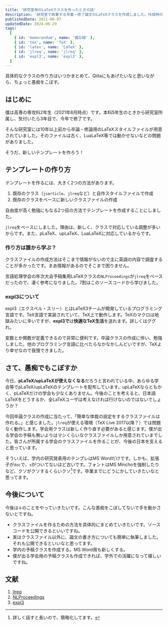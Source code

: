 ```yaml
---
title: '研究室用のLaTeXクラスを作ったときの話'
description: '研究室で執筆する卒業・修了論文のLaTeXクラスを作成しました。作成時の流れや気持ちを備忘録にまとめました。'
publishedDate: 2021-08-07
updatedDate: 2024-06-29
tags:
  [
    { id: 'memorandum', name: '備忘録' },
    { id: 'tex', name: 'TeX' },
    { id: 'latex', name: 'LaTeX' },
    { id: 'jlreq', name: 'jlreq' },
    { id: 'expl3', name: 'expl3' },
  ]
---
```



具体的なクラスの作り方はいつかまとめて、Qiitaにもあげたいなと思いながら、ちょっと愚痴をこぼす。

## はじめに

僕は高専の専攻科2年生（2021年8月時点）です。本科5年生のときから研究室所属し、気付いたら3年目で、今年で修了です。

そんな研究室には10年以上前から卒論・修論用のLaTeXスタイルファイルが用意されていました。そのファイルは古く、LuaLaTeX等では動かせないなどの問題がありました。

そうだ、新しいテンプレートを作ろう！

## テンプレートの作り方

テンプレートを作るには、大きく2つの方法があります。

1. 既存のクラス（`jsarticle`、`jlreq`など）と自作スタイルファイルで作成
2. 既存のクラスをベースに新しいクラスファイルの作成

自由度が高く勉強にもなる2つ目の方法でテンプレートを作成することにしました。

`jlreq`をベースにしました。理由は、新しく、クラスで対応している調整が多いからです。また、pLaTeX、upLaTeX、LuaLaTeXに対応しているからです。

### 作り方は誰から学ぶ？

クラスファイルの作成方法はそこまで情報がないので主に英語の内容で調査することが多かったです。まあ情報があるのでそこまで困りません。

言語処理学会の年次大会予稿集用LaTeXクラスの`NLProceedings`が`jlreq`をベースだったので、凄く参考になりました。7割はこのソースコードから学びました。

### expl3について

expl3（エクスペル・スリー）とはLaTeX3チームが開発しているプログラミング言語です。TeX言語で実装されていて、TeX上で動作します。TeXのマクロは地獄みたいに辛いですが、**expl3で**は**快適なTeX生活**を送れます。詳しくはググれ。

変数とか関数が定義できるので非常に便利です。卒論クラスの作成に伴い、勉強しました。他のプログラミング言語に比べたらなかなかしんどいですが、TeXより幸せなので我慢できました。

## さて、愚痴でもこぼすか

今日、**pLaTeX/upLaTeXが使えなくなる**だろうと言われている中、あらゆる学会等でpLaTeX/upLaTeXのテンプレートを配布しています。upLaTeXならともかく、pLaTeXだけの学会も少なくありません。今後のことを考えると、日本語LaTeXをどうするか、全LaTeXユーザは考えなければ行けないのではないでしょうか？

今回卒論クラスの作成に当たって、「簡単な体裁の設定をするクラスファイルは作れる。」と感じました。`jlreq`が使える環境（TeX Live 2017以降？）では問題なく動作します。学会用クラスは新しく作り直す必要があると感じます。僕が出る学会の予稿も無いよりはマシくらいなクラスファイルしか用意されていまでした。皆さんが所属する学会のクラスファイルを作ることが、今後の日本を支えると思っています。

そういえば、学内の研究発表用のテンプレはMS Wordだけです。しかも、拡張子が`doc`で、`x`がついてないほど古いです。フォントはMS Minchoを強制したりなど、クソがクソするくらいクソ[^kuso]です。卒業までにどうにかしていきたいなと思ってます。

[^kuso]: 詳しく話すと長いので、簡略化してます。

## 今後について

今後は↓のことをやっていきたいです。こんな愚痴をこぼしてないで手を動かさないとですね。

- クラスファイルを作るための方法を具体的にまとめていきたいです。ソースコードを公開できるといいですね。
- 実はクラスファイル以外に、論文の書き方についても簡単に執筆しました。それも公開できるといいなと思ってます。
- 学内の予稿クラスを作成する。MS Word用も新しくする。
- 僕が出る学会用の予稿クラスも作成できれば、学外での活躍になって嬉しいですね。

## 文献

1. [jlreq](https://github.com/abenori/jlreq)
2. [NLProceedings](https://github.com/wtsnjp/nlproceedings)
3. [expl3](https://ctan.org/pkg/expl3)
